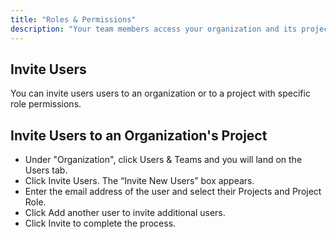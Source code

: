 ```yaml
---
title: "Roles & Permissions"
description: "Your team members access your organization and its projects using individual user accounts which is what you use to sign into RapidaAI. An account must be part of an organization but it does not need to be part of all projects in the organization. Each account will have a single organization role per organization and one project role for each project it is a part of. These roles can further limit what an account will have access to in RapidaAI."
---
```


## Invite Users

You can invite users users to an organization or to a project with specific role permissions.

## Invite Users to an Organization's Project

- Under "Organization", click Users & Teams and you will land on the Users tab.
- Click Invite Users. The “Invite New Users” box appears.
- Enter the email address of the user and select their Projects and Project Role.
- Click Add another user to invite additional users.
- Click Invite to complete the process.

